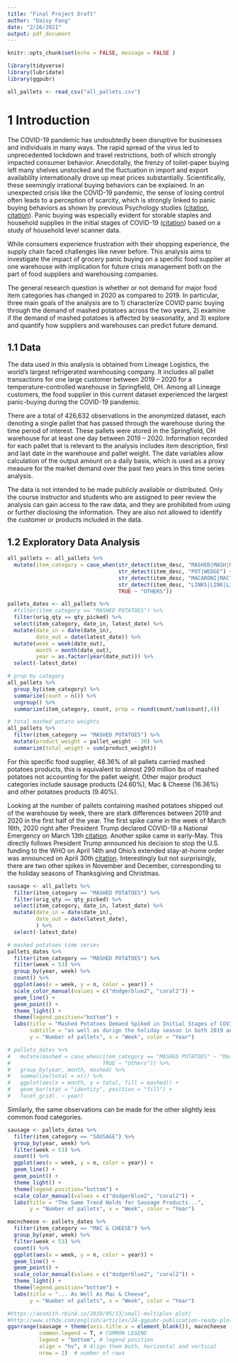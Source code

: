 ```yaml
---
title: "Final Project Draft"
author: "Daisy Fang"
date: "2/26/2021"
output: pdf_document
---
```


```r
knitr::opts_chunk$set(echo = FALSE, message = FALSE )
```

```r
library(tidyverse)
library(lubridate)
library(ggpubr)
```

```r
all_pallets <- read_csv("all_pallets.csv")
```

# 1 Introduction
The COVID-19 pandemic has undoubtedly been disruptive for businesses and individuals in many ways. The rapid spread of the virus led to unprecedented lockdown and travel restrictions, both of which strongly impacted consumer behavior. Anecdotally, the frenzy of toilet-paper buying left many shelves unstocked and the fluctuation in import and export availability internationally drove up meat prices substantially. Scientifically, these seemingly irrational buying behaviors can be explained. In an unexpected crisis like the COVID-19 pandemic, the sense of losing control often leads to a perception of scarcity, which is strongly linked to panic buying behaviors as shown by previous Psychology studies ([citation](https://www.ncbi.nlm.nih.gov/pmc/articles/PMC7202808/), [citation](https://theconversation.com/coronavirus-why-people-are-panic-buying-loo-roll-and-how-to-stop-it-133115)). Panic buying was especially evident for storable staples and household supplies in the initial stages of COVID-19 ([citation](https://voxeu.org/article/spending-dynamics-and-panic-buying-during-covid-19-first-wave)) based on a study of household level scanner data. 

While consumers experience frustration with their shopping experience, the supply chain faced challenges like never before. This analysis aims to investigate the impact of grocery panic buying on a specific food supplier at one warehouse with implication for future crisis management both on the part of food suppliers and warehousing companies. 

The general research question is whether or not demand for major food item categories has changed in 2020 as compared to 2019. In particular, three main goals of the analysis are to 1) characterize COVID panic buying through the demand of mashed potatoes across the two years, 2) examine if the demand of mashed potatoes is affected by seasonality, and 3) explore and quantify how suppliers and warehouses can predict future demand.

## 1.1 Data
The data used in this analysis is obtained from Lineage Logistics, the world’s largest refrigerated warehousing company. It includes all pallet transactions for one large customer between 2019 – 2020 for a temperature-controlled warehouse in Springfield, OH. Among all Lineage customers, the food supplier in this current dataset experienced the largest panic-buying during the COVID-19 pandemic. 

There are a total of 426,632 observations in the anonymized dataset, each denoting a single pallet that has passed through the warehouse during the time period of interest. These pallets were stored in the Springfield, OH warehouse for at least one day between 2019 – 2020. Information recorded for each pallet that is relevant to the analysis includes item description, first and last date in the warehouse and pallet weight. The date variables allow calculation of the output amount on a daily basis, which is used as a proxy measure for the market demand over the past two years in this time series analysis. 

The data is not intended to be made publicly available or distributed. Only the course instructor and students who are assigned to peer review the analysis can gain access to the raw data, and they are prohibited from using or further disclosing the information. They are also not allowed to identify the customer or products included in the data.

## 1.2 Exploratory Data Analysis

```r
all_pallets <- all_pallets %>% 
  mutate(item_category = case_when(str_detect(item_desc, "MASHED|MASH|MSHD|SR CRM & CHIVE POTAS") ~ "MASHED POTATOES",
                                   str_detect(item_desc, "POT|WEDGE") ~ "OTHER POTATO",
                                   str_detect(item_desc, "MACARONI|MAC") ~ "MAC & CHEESE",
                                   str_detect(item_desc, "LINKS|LINK|LIN|PROLL|ROLL|PATTIES|PATTIS|PAT|PTY|PORK SAUS") ~ "SAUSAGE",
                                   TRUE ~ "OTHERS"))

pallets_dates <- all_pallets %>% 
  #filter(item_category == "MASHED POTATOES") %>% 
  filter(orig_qty == qty_picked) %>% 
  select(item_category, date_in, latest_date) %>% 
  mutate(date_in = date(date_in),
         date_out = date(latest_date)) %>% 
  mutate(week = week(date_out),
         month = month(date_out),
         year = as.factor(year(date_out))) %>% 
  select(-latest_date)
```

```r
# prop by category
all_pallets %>% 
  group_by(item_category) %>% 
  summarize(count = n()) %>% 
  ungroup() %>% 
  summarize(item_category, count, prop = round(count/sum(count),4))

# total mashed potato weights
all_pallets %>% 
  filter(item_category == "MASHED POTATOES") %>% 
  mutate(product_weight = pallet_weight - 30) %>% 
  summarize(total_weight = sum(product_weight))
```

For this specific food supplier, 48.36% of all pallets carried mashed potatoes products, this is equivalent to almost 290 million lbs of mashed potatoes not accounting for the pallet weight. Other major product categories include sausage products (24.60%), Mac & Cheese (16.36%) and other potatoes products (9.40%). 

Looking at the number of pallets containing mashed potatoes shipped out of the warehouse by week, there are stark differences between 2019 and 2020 in the first half of the year. The first spike came in the week of March 16th, 2020 right after President Trump declared COVID-19 a National Emergency on March 13th [citation](https://www.ajmc.com/view/a-timeline-of-covid19-developments-in-2020). Another spike came in early-May. This directly follows President Trump announced his decision to stop the U.S. funding to the WHO on April 14th and Ohio’s extended stay-at-home order was announced on April 30th [citation](https://www.daytondailynews.com/news/local/timeline-coronavirus-prompts-orders-changing-everyday-life-ohio/gpnVSADPxZxMltlDVyqKEP/). Interestingly but not surprisingly, there are two other spikes in November and December, corresponding to the holiday seasons of Thanksgiving and Christmas. 

```r
sausage <- all_pallets %>% 
  filter(item_category == "MASHED POTATOES") %>% 
  filter(orig_qty == qty_picked) %>% 
  select(item_category, date_in, latest_date) %>% 
  mutate(date_in = date(date_in),
         date_out = date(latest_date),
         ) %>% 
  select(-latest_date)

# mashed potatoes time series
pallets_dates %>%
  filter(item_category == "MASHED POTATOES") %>% 
  filter(week < 53) %>% 
  group_by(year, week) %>% 
  count() %>% 
  ggplot(aes(x = week, y = n, color = year)) +
  scale_color_manual(values = c("dodgerblue2", "coral2")) +
  geom_line() +
  geom_point() +
  theme_light() +
  theme(legend.position="bottom") +
  labs(title = "Mashed Potatoes Demand Spiked in Initial Stages of COVID-19",
       subtitle = "as well as durign the holiday season in both 2019 and 2020",
       y = "Number of pallets", x = "Week", color = "Year")

# pallets_dates %>% 
#   mutate(mashed = case_when(item_category == "MASHED POTATOES" ~ "Mashed potatoes",
#                             TRUE ~ "Others")) %>% 
#   group_by(year, month, mashed) %>% 
#   summarize(total = n()) %>% 
#   ggplot(aes(x = month, y = total, fill = mashed)) +
#   geom_bar(stat = "identity", position = "fill") +
#   facet_grid(. ~ year)

```

Similarly, the same observations can be made for the other slightly less common food categories.  

```r
sausage <- pallets_dates %>%
  filter(item_category == "SAUSAGE") %>% 
  group_by(year, week) %>% 
  filter(week < 53) %>% 
  count() %>% 
  ggplot(aes(x = week, y = n, color = year)) +
  geom_line() +
  geom_point() +
  theme_light() +
  theme(legend.position="bottom") +
  scale_color_manual(values = c("dodgerblue2", "coral2")) +
  labs(title = "The Same Trend Holds for Sausage Products...",
       y = "Number of pallets", x = "Week", color = "Year")

macncheese <- pallets_dates %>%
  filter(item_category == "MAC & CHEESE") %>% 
  group_by(year, week) %>% 
  filter(week < 53) %>% 
  count() %>% 
  ggplot(aes(x = week, y = n, color = year)) +
  geom_line() +
  geom_point() +
  scale_color_manual(values = c("dodgerblue2", "coral2")) +
  theme_light() +
  theme(legend.position="bottom") +
  labs(title = "... As Well As Mac & Cheese",
       y = "Number of pallets", x = "Week", color = "Year")

#https://aosmith.rbind.io/2019/05/13/small-multiples-plot/
#http://www.sthda.com/english/articles/24-ggpubr-publication-ready-plots/81-ggplot2-easy-way-to-mix-multiple-graphs-on-the-same-page/
ggarrange(sausage + theme(axis.title.x = element_blank()), macncheese , # list of plots
          common.legend = T, # COMMON LEGEND
          legend = "bottom", # legend position
          align = "hv", # Align them both, horizontal and vertical
          nrow = 2)  # number of rows
```


